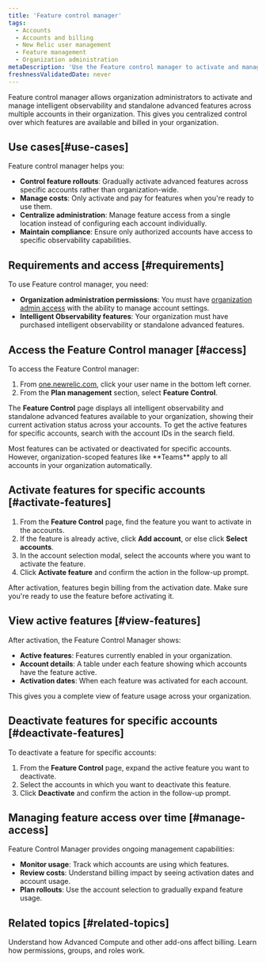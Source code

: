 ```yaml
---
title: 'Feature control manager'
tags:
  - Accounts
  - Accounts and billing
  - New Relic user management
  - Feature management
  - Organization administration
metaDescription: 'Use the Feature control manager to activate and manage Intelligent Observability features across your organization accounts.'
freshnessValidatedDate: never
---
```


Feature control manager allows organization administrators to activate and manage intelligent observability and standalone advanced features across multiple accounts in their organization. This gives you centralized control over which features are available and billed in your organization.

## Use cases[#use-cases]

Feature control manager helps you:

* **Control feature rollouts**: Gradually activate advanced features across specific accounts rather than organization-wide.
* **Manage costs**: Only activate and pay for features when you're ready to use them.
* **Centralize administration**: Manage feature access from a single location instead of configuring each account individually.
* **Maintain compliance**: Ensure only authorized accounts have access to specific observability capabilities.


## Requirements and access [#requirements]

To use Feature control manager, you need:

* **Organization administration permissions**: You must have [organization admin access](/docs/accounts/accounts-billing/new-relic-one-user-management/user-management-concepts) with the ability to manage account settings.
* **Intelligent Observability features**: Your organization must have purchased intelligent observability or standalone advanced features.

## Access the Feature Control manager [#access]

To access the Feature Control manager:

1. From [one.newrelic.com](https://one.newrelic.com), click your user name in the bottom left corner.
2. From the <DNT>**Plan management**</DNT> section, select <DNT>**Feature Control**</DNT>.

The <DNT>**Feature Control**</DNT> page displays all intelligent observability and standalone advanced features available to your organization, showing their current activation status across your accounts. To get the active features for specific accounts, search with the account IDs in the search field.

<Callout variant="tip">
  Most features can be activated or deactivated for specific accounts. However, organization-scoped features like <DNT>**Teams**</DNT> apply to all accounts in your organization automatically.
</Callout>

## Activate features for specific accounts [#activate-features]

1. From the <DNT>**Feature Control**</DNT> page, find the feature you want to activate in the accounts.
2. If the feature is already active, click <DNT>**Add account**</DNT>, or else click <DNT>**Select accounts**</DNT>. 
3. In the account selection modal, select the accounts where you want to activate the feature.
4. Click <DNT>**Activate feature**</DNT> and confirm the action in the follow-up prompt.

<Callout variant="important">
  After activation, features begin billing from the activation date. Make sure you're ready to use the feature before activating it.
</Callout>

## View active features [#view-features]

After activation, the Feature Control Manager shows:

* **Active features**: Features currently enabled in your organization.
* **Account details**: A table under each feature showing which accounts have the feature active.
* **Activation dates**: When each feature was activated for each account.

This gives you a complete view of feature usage across your organization.

## Deactivate features for specific accounts [#deactivate-features]

To deactivate a feature for specific accounts:

1. From the <DNT>**Feature Control**</DNT> page, expand the active feature you want to deactivate.
2. Select the accounts in which you want to deactivate this feature.
3. Click <DNT>**Deactivate**</DNT> and confirm the action in the follow-up prompt.

## Managing feature access over time [#manage-access]

Feature Control Manager provides ongoing management capabilities:

* **Monitor usage**: Track which accounts are using which features.
* **Review costs**: Understand billing impact by seeing activation dates and account usage.
* **Plan rollouts**: Use the account selection to gradually expand feature usage.

## Related topics [#related-topics]

<DocTiles>
  <DocTile title="Add-on billing" path="/docs/accounts/accounts-billing/new-relic-one-pricing-billing/add-on-billing">Understand how Advanced Compute and other add-ons affect billing.</DocTile>
  <DocTile title="Important user management concepts" path="/docs/accounts/accounts-billing/new-relic-one-user-management/user-management-concepts">Learn how permissions, groups, and roles work.</DocTile>
</DocTiles>